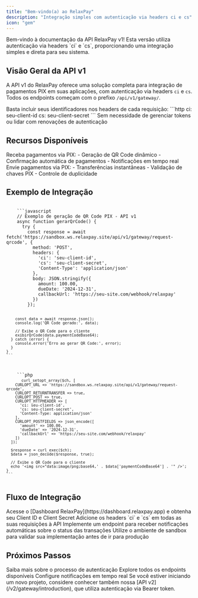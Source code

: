 ```yaml
---
title: "Bem-vindo(a) ao RelaxPay"
description: "Integração simples com autenticação via headers ci e cs"
icon: "gem"
---
```


<Note>
  Bem-vindo à documentação da API RelaxPay v1! Esta versão utiliza autenticação via headers `ci` e `cs`, proporcionando uma integração simples e direta para seu sistema.
</Note>

## Visão Geral da API v1

A API v1 do RelaxPay oferece uma solução completa para integração de pagamentos PIX em suas aplicações, com autenticação via headers `ci` e `cs`. Todos os endpoints começam com o prefixo `/api/v1/gateway/`.

<CardGroup cols={2}>
  <Card title="Autenticação Simples" icon="key" color="#4CAF50">
    Basta incluir seus identificadores nos headers de cada requisição:
    ```http
    ci: seu-client-id
    cs: seu-client-secret
    ```
  </Card>
  <Card title="Integração Direta" icon="bolt" color="#2196F3">
    Sem necessidade de gerenciar tokens ou lidar com renovações de autenticação
  </Card>
</CardGroup>

## Recursos Disponíveis

<CardGroup cols={2}>
  <Card title="PIX Cash-in" icon="arrow-down" color="#4CAF50" href="/v1/gateway/pix-cash-in">
    Receba pagamentos via PIX:
    - Geração de QR Code dinâmico
    - Confirmação automática de pagamentos
    - Notificações em tempo real
  </Card>
  <Card title="PIX Cash-out" icon="arrow-up" color="#F44336" href="/v1/gateway/pix-cash-out">
    Envie pagamentos via PIX:
    - Transferências instantâneas
    - Validação de chaves PIX
    - Controle de duplicidade
  </Card>
</CardGroup>

## Exemplo de Integração

<CodeGroup>
  <Code title="JavaScript" active>
    ```javascript
    // Exemplo de geração de QR Code PIX - API v1
    async function gerarQrCode() {
      try {
        const response = await fetch('https://sandbox.ws.relaxpay.site/api/v1/gateway/request-qrcode', {
          method: 'POST',
          headers: {
            'ci': 'seu-client-id',
            'cs': 'seu-client-secret',
            'Content-Type': 'application/json'
          },
          body: JSON.stringify({
            amount: 100.00,
            dueDate: '2024-12-31',
            callbackUrl: 'https://seu-site.com/webhook/relaxpay'
          })
        });
        
        const data = await response.json();
        console.log('QR Code gerado:', data);
        
        // Exibe o QR Code para o cliente
        exibirQrCode(data.paymentCodeBase64);
      } catch (error) {
        console.error('Erro ao gerar QR Code:', error);
      }
    }
    ```
  </Code>
  <Code title="PHP">
    ```php
    <?php
    // Exemplo de geração de QR Code PIX - API v1
    function gerarQrCode() {
      $ch = curl_init();
      
      curl_setopt_array($ch, [
        CURLOPT_URL => 'https://sandbox.ws.relaxpay.site/api/v1/gateway/request-qrcode',
        CURLOPT_RETURNTRANSFER => true,
        CURLOPT_POST => true,
        CURLOPT_HTTPHEADER => [
          'ci: seu-client-id',
          'cs: seu-client-secret',
          'Content-Type: application/json'
        ],
        CURLOPT_POSTFIELDS => json_encode([
          'amount' => 100.00,
          'dueDate' => '2024-12-31',
          'callbackUrl' => 'https://seu-site.com/webhook/relaxpay'
        ])
      ]);
      
      $response = curl_exec($ch);
      $data = json_decode($response, true);
      
      // Exibe o QR Code para o cliente
      echo '<img src="data:image/png;base64,' . $data['paymentCodeBase64'] . '" />';
    }
    ```
  </Code>
</CodeGroup>

## Fluxo de Integração

<Steps>
  <Step title="Obtenha suas Credenciais" icon="key">
    Acesse o [Dashboard RelaxPay](https://dashboard.relaxpay.app) e obtenha seu Client ID e Client Secret
  </Step>
  <Step title="Implemente a Autenticação" icon="lock">
    Adicione os headers `ci` e `cs` em todas as suas requisições à API
  </Step>
  <Step title="Configure os Webhooks" icon="bell">
    Implemente um endpoint para receber notificações automáticas sobre o status das transações
  </Step>
  <Step title="Teste sua Integração" icon="flask">
    Utilize o ambiente de sandbox para validar sua implementação antes de ir para produção
  </Step>
</Steps>

## Próximos Passos

<CardGroup cols={3}>
  <Card title="Autenticação" icon="key" href="/v1/gateway/authentication">
    Saiba mais sobre o processo de autenticação
  </Card>
  <Card title="Referência da API" icon="book" href="/v1/gateway/api-reference">
    Explore todos os endpoints disponíveis
  </Card>
  <Card title="Webhooks" icon="bell" href="/v1/gateway/webhooks">
    Configure notificações em tempo real
  </Card>
</CardGroup>

<Info>
  Se você estiver iniciando um novo projeto, considere conhecer também nossa [API v2](/v2/gateway/introduction), que utiliza autenticação via Bearer token.
</Info> 